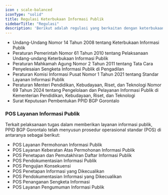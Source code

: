 ```yaml
---
icon : scale-balanced
iconType: "solid"
title: Regulasi Keterbukaan Informasi Publik
sidebarTitle: "Regulasi"
description: 'Berikut adalah regulasi yang berkaitan dengan keterbukaan informasi publik'
---
```


- Undang-Undang Nomor 14 Tahun 2008 tentang Keterbukaan Informasi Publik [<Icon icon="file-pdf" iconType="solid" />](https://ppid.kemdikbud.go.id/senayan/uploads/UU_No_14_Tahun_2008_d5e667b6cb.pdf?updated_at=2022-08-04T08:19:45.990Z)
- Peraturan Pemerintah Nomor 61 Tahun 2010 tentang Pelaksanaan Undang-undang Keterbukaan Informasi Publik [<Icon icon="file-pdf" iconType="solid" />](https://ppid.kemdikbud.go.id/senayan/uploads/PP_No_61_Tahun_2010_fec9497d2a.pdf?updated_at=2022-08-04T08:19:46.115Z)
- Peraturan Mahkamah Agung Nomor 2 Tahun 2011 tentang Tata Cara Penyelesaian Sengketa Informasi Publik di Pengadilan [<Icon icon="file-pdf" iconType="solid" />](https://ppid.kemdikbud.go.id/senayan/uploads/perma_no_2_tahun_2011_tentang_tata_cara_penyelesaian_sengketa_informasi_publik_di_pengadilan_60096e16ed.pdf?updated_at=2022-08-04T08:19:45.713Z)
- Peraturan Komisi Informasi Pusat Nomor 1 Tahun 2021 tentang Standar Layanan Informasi Publik [<Icon icon="file-pdf" iconType="solid" />](https://ppid.kemdikbud.go.id/senayan/uploads/Peraturan_Komisi_Informasi_Nomor_1_Tahun_2021_95e106c329.pdf?updated_at=2022-08-04T08:19:46.188Z)
- Peraturan Menteri Pendidikan, Kebudayaan, Riset, dan Teknologi Nomor 69 Tahun 2024 tentang Pengelolaan dan Pelayanan Informasi Publik di Kementerian Pendidikan, Kebudayaan, Riset, dan Teknologi [<Icon icon="file-pdf" iconType="solid" />](https://ppid.kemdikbud.go.id/senayan/uploads/Permendikbudristek_69_2024_ttg_Pengelolaan_dan_Pelayanan_Informasi_Publik_4f474212c4.pdf?updated_at=2024-11-08T02:24:06.145Z)
- Surat Keputusan Pembentukan PPID BGP Gorontalo [<Icon icon="file-pdf" iconType="solid" color="#E50914" />](https://bgpgto.id)

### POS Layanan Informasi Publik

Terkait pelaksanaan tugas dalam memberikan layanan informasi publik, PPID BGP Gorontalo telah menyusun prosedur operasional standar (POS) di antaranya sebagai berikut:

- POS Layanan Permohonan Informasi Publik [<Icon icon="file-pdf" iconType="solid" color="#E50914" />](https://bgpgto.id)
- POS Layanan Keberatan Atas Permohonan Informasi Publik [<Icon icon="file-pdf" iconType="solid" color="#E50914" />](https://bgpgto.id)
- POS Penetapan dan Pemutakhiran Daftar Informasi Publik [<Icon icon="file-pdf" iconType="solid" color="#E50914" />](https://bgpgto.id)
- POS Pendokumentasian Informasi Publik [<Icon icon="file-pdf" iconType="solid" color="#E50914" />](https://bgpgto.id)
- POS Pengujian Konsekuensi [<Icon icon="file-pdf" iconType="solid" color="#E50914" />](https://bgpgto.id)
- POS Penetapan Informasi yang Dikecualikan [<Icon icon="file-pdf" iconType="solid" color="#E50914" />](https://bgpgto.id)
- POS Pendokumentasian Informasi yang Dikecualikan [<Icon icon="file-pdf" iconType="solid" color="#E50914" />](https://bgpgto.id)
- POS Penanganan Sengketa Informasi [<Icon icon="file-pdf" iconType="solid" color="#E50914" />](https://bgpgto.id)
- POS Layanan Pengumuman Informasi Publik [<Icon icon="file-pdf" iconType="solid" color="#E50914" />](https://bgpgto.id)